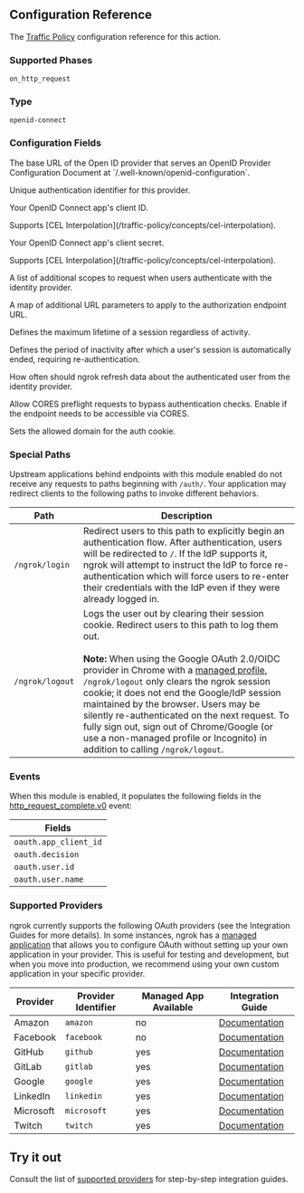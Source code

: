 

## Configuration Reference

The [Traffic Policy](/traffic-policy/) configuration
reference for this action.

### Supported Phases

`on_http_request`

### Type

`openid-connect`

### Configuration Fields

<Config>
	<ConfigField title="issuer_url" type="string" required={true}>
		<p>
			The base URL of the Open ID provider that serves an OpenID Provider
			Configuration Document at `/.well-known/openid-configuration`.
		</p>
	</ConfigField>
	<ConfigField title="auth_id" type="string" required={false}>
		<p>Unique authentication identifier for this provider.</p>
	</ConfigField>
	<ConfigField title="client_id" type="string" required={false} cel={true}>
		<p>Your OpenID Connect app's client ID.</p>
		<p>Supports [CEL Interpolation](/traffic-policy/concepts/cel-interpolation).</p>
	</ConfigField>
	<ConfigField title="client_secret" type="string" required={false} cel={true}>
		<p>Your OpenID Connect app's client secret.</p>
		<p>Supports [CEL Interpolation](/traffic-policy/concepts/cel-interpolation).</p>
	</ConfigField>
	<ConfigField title="scopes" type="array of strings" required={false}>
		<p>
			A list of additional scopes to request when users authenticate with the
			identity provider.
		</p>
	</ConfigField>
	<ConfigField
		title="authz_url_params"
		type="map of string to string"
		required={false}
	>
		<p>
			A map of additional URL parameters to apply to the authorization endpoint
			URL.
		</p>
	</ConfigField>
	<ConfigField title="max_session_duration" type="duration" required={false}>
		<p>Defines the maximum lifetime of a session regardless of activity.</p>
	</ConfigField>
	<ConfigField title="idle_session_duration" type="duration" required={false}>
		<p>
			Defines the period of inactivity after which a user's session is
			automatically ended, requiring re-authentication.
		</p>
	</ConfigField>
	<ConfigField
		title="userinfo_refresh_interval"
		type="duration"
		required={false}
	>
		<p>
			How often should ngrok refresh data about the authenticated user from the
			identity provider.
		</p>
	</ConfigField>
	<ConfigField title="allow_cors_preflight" type="boolean" required={false}>
		<p>
			Allow CORES preflight requests to bypass authentication checks. Enable if
			the endpoint needs to be accessible via CORES.
		</p>
	</ConfigField>
	<ConfigField title="auth_cookie_domain" type="string" required={false}>
		<p>Sets the allowed domain for the auth cookie.</p>
	</ConfigField>
</Config>

### Special Paths

Upstream applications behind endpoints with this module enabled do not receive
any requests to paths beginning with `/auth/`. Your application may redirect
clients to the following paths to invoke different behaviors.

| Path            | Description                                                                                                                                                                                                                                                                                                                                                                                                                                                                                                                                                                     |
| --------------- | ------------------------------------------------------------------------------------------------------------------------------------------------------------------------------------------------------------------------------------------------------------------------------------------------------------------------------------------------------------------------------------------------------------------------------------------------------------------------------------------------------------------------------------------------------------------------------- |
| `/ngrok/login`  | Redirect users to this path to explicitly begin an authentication flow. After authentication, users will be redirected to `/`. If the IdP supports it, ngrok will attempt to instruct the IdP to force re-authentication which will force users to re-enter their credentials with the IdP even if they were already logged in.                                                                                                                                                                                                                                                 |
| `/ngrok/logout` | Logs the user out by clearing their session cookie. Redirect users to this path to log them out.<br /><br />**Note:** When using the Google OAuth 2.0/OIDC provider in Chrome with a [managed profile](https://support.google.com/chrome/a/answer/188446), `/ngrok/logout` only clears the ngrok session cookie; it does not end the Google/IdP session maintained by the browser. Users may be silently re-authenticated on the next request. To fully sign out, sign out of Chrome/Google (or use a non-managed profile or Incognito) in addition to calling `/ngrok/logout`. |

### Events

When this module is enabled, it populates the following fields in the
[http_request_complete.v0](/obs/events/reference/#http-request-complete) event:

| Fields                |
| --------------------- |
| `oauth.app_client_id` |
| `oauth.decision`      |
| `oauth.user.id`       |
| `oauth.user.name`     |

### Supported Providers

ngrok currently supports the following OAuth providers (see the Integration Guides for more details). In some instances, ngrok has a
[managed application](/traffic-policy/actions/oauth/#managed-applications) that allows you to configure OAuth without setting up your own application in your provider. This is useful for testing and
development, but when you move into production, we recommend using your own custom application in your specific provider.

| Provider  | Provider Identifier | Managed App Available | Integration Guide                                    |
| --------- | ------------------- | --------------------- | ---------------------------------------------------- |
| Amazon    | `amazon`            | no                    | [Documentation](/integrations/amazon/oauth/)    |
| Facebook  | `facebook`          | no                    | [Documentation](/integrations/facebook/oauth/)  |
| GitHub    | `github`            | yes                   | [Documentation](/integrations/github/oauth/)    |
| GitLab    | `gitlab`            | yes                   | [Documentation](/integrations/gitlab/oauth/)    |
| Google    | `google`            | yes                   | [Documentation](/integrations/google/oauth/)    |
| LinkedIn  | `linkedin`          | yes                   | [Documentation](/integrations/linkedin/oauth/)  |
| Microsoft | `microsoft`         | yes                   | [Documentation](/integrations/microsoft/oauth/) |
| Twitch    | `twitch`            | yes                   | [Documentation](/integrations/twitch/oauth/)    |

## Try it out

Consult the list of [supported providers](#supported-providers) for
step-by-step integration guides.
